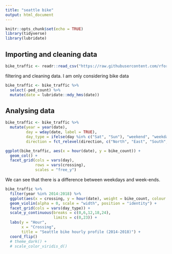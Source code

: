```yaml
---
title: "seattle bike"
output: html_document
---
```


```r
knitr::opts_chunk$set(echo = TRUE)
library(tidyverse)
library(lubridate)
```


## Importing and cleaning data

```r
bike_traffic <- readr::read_csv("https://raw.githubusercontent.com/rfordatascience/tidytuesday/master/data/2019/2019-04-02/bike_traffic.csv")

```

filtering and cleaning data. I am only considering bike data

```r
bike_traffic <- bike_traffic %>% 
  select(-ped_count) %>%
  mutate(date = lubridate::mdy_hms(date))
```

<!-- ```{r detecting outliers} -->
<!-- bike_traffic %>%  -->
<!--   skimr::skim() -->

<!-- bike_traffic %>% top_n(n = 20) %>% arrange(desc(bike_count)) -->

<!-- bike_traffic %>%  -->
<!--   filter(crossing == "Burke Gilman Trail", -->
<!--          date(date) == "2018-05-30") %>%  -->
<!--   arrange(desc(bike_count)) -->
<!-- ``` -->

<!-- ```{r removing outliers} -->
<!-- bike_traffic <- bike_traffic %>%  -->
<!--   mutate(bike_count = case_when(crossing == "Burke Gilman Trail" & date(date) == "2018-05-30" ~ 0, -->
<!--                                 TRUE ~ bike_count)) -->


<!-- ``` -->


## Analysing data

```r
bike_traffic <- bike_traffic %>% 
  mutate(year = year(date),
         day = wday(date, label = TRUE),
         day_type = ifelse(day %in% c("Sat", "Sun"), "weekend", "weekday"),
         direction = fct_relevel(direction, c("North", "East", "South", "West")))

```

```r
ggplot(bike_traffic, aes(x = hour(date), y = bike_count)) + 
  geom_col() +
  facet_grid(cols = vars(day),
             rows = vars(crossing),
             scales = "free_y") 
```

We can see that there is a difference between weekdays and week-ends.

```r
bike_traffic %>% 
  filter(year %in% 2014:2018) %>% 
  ggplot(aes(x = crossing, y = hour(date), weight = bike_count, colour = direction)) + 
  geom_violin(alpha = 0, scale = "width", position = "identity") +
  facet_grid(cols = vars(day_type)) +
  scale_y_continuous(breaks = c(0,6,12,18,24),
                     limits = c(0,23)) +
  labs(y = "Hour",
       x = "Crossing",
       title = "Seattle bike hourly profile (2014-2018)") +
  coord_flip() 
  # theme_dark() +
  # scale_color_viridis_d()
```



